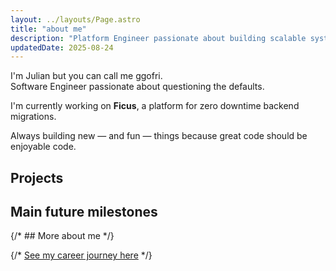```yaml
---
layout: ../layouts/Page.astro
title: "about me"
description: "Platform Engineer passionate about building scalable systems and sharing knowledge through open source contributions and technical writing."
updatedDate: 2025-08-24
---
```


I'm Julian but you can call me ggofri.   
Software Engineer passionate about questioning the defaults.

I'm currently working on **Ficus**, a platform for zero downtime backend migrations.

Always building new — and fun — things because great code should be enjoyable code.

## Projects


<Projects />

## Main future milestones


<Future />

{/* ## More about me */}

{/* [See my career journey here](/experience) */}
